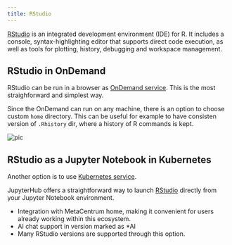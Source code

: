 ```yaml
---
title: RStudio
---
```

[RStudio](https://www.rstudio.com/) is an integrated development environment (IDE) for R. It includes a console, syntax-highlighting editor that supports direct code execution, as well as tools for plotting, history, debugging and workspace management.

## RStudio in OnDemand

RStudio can be run in a browser as [OnDemand service](https://ondemand.metacentrum.cz). This is the most straighforward and simplest way.

Since the OnDemand can run on any machine, there is an option to choose custom `home` directory. This can be useful for example to have consisten version of `.Rhistory` dir, where a history of R commands is kept. 

![pic](/img/meta/software/sw-list/rstudio-change-homedir.png)

## RStudio as a Jupyter Notebook in Kubernetes

Another option is to use [Kubernetes service](https://docs.cerit.io/).

JupyterHub offers a straightforward way to launch [RStudio](https://docs.cerit.io/en/docs/rancher-apps/rstudio) directly from your Jupyter Notebook environment.

* Integration with MetaCentrum home, making it convenient for users already working within this ecosystem.
* AI chat support in version marked as *AI
* Many RStudio versions are supported through this option.




